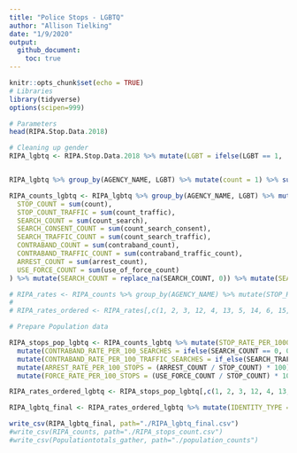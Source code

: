 ```yaml
---
title: "Police Stops - LGBTQ"
author: "Allison Tielking"
date: "1/9/2020"
output: 
  github_document:
    toc: true
---
```


```r
knitr::opts_chunk$set(echo = TRUE)
# Libraries
library(tidyverse)
options(scipen=999)
```

```r
# Parameters
head(RIPA.Stop.Data.2018)

# Cleaning up gender
RIPA_lgbtq <- RIPA.Stop.Data.2018 %>% mutate(LGBT = ifelse(LGBT == 1, 'LGBTQ', 'Non-LGBTQ')) %>% mutate(ADS_SEARCH_PERSON = replace_na(ADS_SEARCH_PERSON, 0)) %>% mutate(ADS_SEARCH_PROPERTY = replace_na(ADS_SEARCH_PROPERTY, 0)) %>% mutate(BFS_CONSENT_GIVEN = replace_na(BFS_CONSENT_GIVEN, 0)) %>% mutate(BFS_OFFICER_SAFETY = replace_na(BFS_OFFICER_SAFETY, 0)) %>% mutate(BFS_SEARCH_WARRANT = replace_na(BFS_SEARCH_WARRANT, 0)) %>% mutate(BFS_PAROLE = replace_na(BFS_PAROLE, 0)) %>% mutate(BFS_SUSPECT_WEAPON = replace_na(BFS_SUSPECT_WEAPON, 0)) %>% mutate(BFS_VISIBLE_CONTRABAND = replace_na(BFS_VISIBLE_CONTRABAND, 0)) %>% mutate(BFS_ODOR_CONTRABAND = replace_na(BFS_ODOR_CONTRABAND, 0)) %>% mutate(BFS_CANINE_DETECT = replace_na(BFS_CANINE_DETECT, 0)) %>% mutate(BFS_EVIDENCE = replace_na(BFS_EVIDENCE, 0)) %>% mutate(BFS_INCIDENT = replace_na(BFS_INCIDENT, 0)) %>% mutate(BFS_EXIGENT_CIRCUM = replace_na(BFS_EXIGENT_CIRCUM, 0)) %>% mutate(BFS_VEHICLE_INVENT = replace_na(BFS_VEHICLE_INVENT, 0)) %>% mutate(BFS_SCHOOL_POLICY = replace_na(BFS_SCHOOL_POLICY, 0))



```

```r

RIPA_lgbtq %>% group_by(AGENCY_NAME, LGBT) %>% mutate(count = 1) %>% summarize(STOP_COUNT = sum(count))

RIPA_counts_lgbtq <- RIPA_lgbtq %>% group_by(AGENCY_NAME, LGBT) %>% mutate(count = 1) %>% mutate(count_traffic = ifelse(REASON_FOR_STOP == 1, 1, 0)) %>% mutate(count_search = ifelse(ADS_SEARCH_PERSON == 1 |  ADS_SEARCH_PROPERTY == 1, 1, 0)) %>% mutate(count_search_consent = ifelse(count_search == 1 & (BFS_CONSENT_GIVEN == 1 & BFS_OFFICER_SAFETY == 0 & BFS_SEARCH_WARRANT == 0 & BFS_PAROLE == 0 & BFS_SUSPECT_WEAPON == 0 & BFS_VISIBLE_CONTRABAND == 0 & BFS_ODOR_CONTRABAND == 0 & BFS_CANINE_DETECT == 0 & BFS_EVIDENCE == 0 & BFS_INCIDENT == 0 & BFS_EXIGENT_CIRCUM == 0 & BFS_VEHICLE_INVENT == 0 & BFS_SCHOOL_POLICY == 0), 1, 0)) %>% mutate(count_search_traffic = ifelse(count_search == 1 & count_traffic == 1, 1, 0)) %>% mutate(contraband_count = ifelse(CED_NONE_CONTRABAND == 0 & count_search == 1, 1, 0)) %>% mutate(contraband_traffic_count = ifelse(contraband_count == 1 & count_traffic == 1, 1, 0)) %>% mutate(arrest_count = ifelse(ROS_CUSTODIAL_WITHOUT_WARRANT == 1, 1, 0)) %>% mutate(use_of_force_count = ifelse(ADS_FIREARM_POINT == 1 | ADS_FIREARM_DISCHARGE == 1 | ADS_BATON == 1 | ADS_CHEM_SPRAY == 1 | ADS_IMPACT_DISCHARGE == 1 | ADS_CANINE_BITE == 1 | ADS_ELECT_DEVICE == 1 | ADS_OTHER_CONTACT == 1, 1, 0)) %>% mutate(use_of_force_count = ifelse(is.na(use_of_force_count), 0, use_of_force_count)) %>% summarize(
  STOP_COUNT = sum(count),
  STOP_COUNT_TRAFFIC = sum(count_traffic),
  SEARCH_COUNT = sum(count_search),
  SEARCH_CONSENT_COUNT = sum(count_search_consent),
  SEARCH_TRAFFIC_COUNT = sum(count_search_traffic),
  CONTRABAND_COUNT = sum(contraband_count),
  CONTRABAND_TRAFFIC_COUNT = sum(contraband_traffic_count),
  ARREST_COUNT = sum(arrest_count),
  USE_FORCE_COUNT = sum(use_of_force_count)
) %>% mutate(SEARCH_COUNT = replace_na(SEARCH_COUNT, 0)) %>% mutate(SEARCH_CONSENT_COUNT = replace_na(SEARCH_CONSENT_COUNT, 0)) %>% mutate(SEARCH_TRAFFIC_COUNT = replace_na(SEARCH_TRAFFIC_COUNT, 0)) %>% mutate(CONTRABAND_COUNT = replace_na(CONTRABAND_COUNT, 0)) %>% mutate(CONTRABAND_TRAFFIC_COUNT = replace_na(CONTRABAND_TRAFFIC_COUNT, 0)) %>% mutate(USE_FORCE_COUNT = replace_na(USE_FORCE_COUNT, 0)) 

# RIPA_rates <- RIPA_counts %>% group_by(AGENCY_NAME) %>% mutate(STOP_RATE = ((STOP_COUNT / sum(STOP_COUNT)) * 100))%>% mutate(STOP_RATE_TRAFFIC = ((STOP_COUNT_TRAFFIC / sum(STOP_COUNT_TRAFFIC)) * 100)) %>% mutate(SEARCH_RATE = ((SEARCH_COUNT / sum(SEARCH_COUNT)) * 100)) %>% mutate(SEARCH_CONSENT_RATE = ((SEARCH_CONSENT_COUNT / sum(SEARCH_CONSENT_COUNT)) * 100)) %>% mutate(SEARCH_TRAFFIC_RATE = ((SEARCH_TRAFFIC_COUNT / sum(SEARCH_TRAFFIC_COUNT)) * 100)) %>% mutate(CONTRABAND_RATE = ((CONTRABAND_COUNT / sum(CONTRABAND_COUNT)) * 100)) %>% mutate(CONTRABAND_TRAFFIC_RATE = ((CONTRABAND_TRAFFIC_COUNT / sum(CONTRABAND_TRAFFIC_COUNT)) * 100)) %>% mutate(ARREST_RATE = ((ARREST_COUNT / sum(ARREST_COUNT)) * 100)) %>% mutate(USE_FORCE_RATE = ((USE_FORCE_COUNT / sum(USE_FORCE_COUNT)) * 100)) 
# 
# RIPA_rates_ordered <- RIPA_rates[,c(1, 2, 3, 12, 4, 13, 5, 14, 6, 15, 7, 16, 8, 17, 9, 18, 10, 19, 11, 20)]
```

```r
# Prepare Population data

RIPA_stops_pop_lgbtq <- RIPA_counts_lgbtq %>% mutate(STOP_RATE_PER_1000 = NaN) %>% mutate(STOP_RATE_TRAFFIC_PER_1000 = NaN) %>% mutate(SEARCH_RATE_PER_100_STOPS = (SEARCH_COUNT / STOP_COUNT) * 100) %>% mutate(SEARCH_RATE_CONSENT_PER_100_STOPS = (SEARCH_CONSENT_COUNT / STOP_COUNT) * 100) %>% mutate(SEARCH_RATE_PER_100_TRAFFIC_STOPS = (SEARCH_TRAFFIC_COUNT / STOP_COUNT_TRAFFIC) * 100) %>% 
  mutate(CONTRABAND_RATE_PER_100_SEARCHES = ifelse(SEARCH_COUNT == 0, 0, (CONTRABAND_COUNT / SEARCH_COUNT) * 100)) %>%
  mutate(CONTRABAND_RATE_PER_100_TRAFFIC_SEARCHES = if_else(SEARCH_TRAFFIC_COUNT == 0, 0, (CONTRABAND_TRAFFIC_COUNT / SEARCH_TRAFFIC_COUNT) * 100)) %>%
  mutate(ARREST_RATE_PER_100_STOPS = (ARREST_COUNT / STOP_COUNT) * 100) %>%
  mutate(FORCE_RATE_PER_100_STOPS = (USE_FORCE_COUNT / STOP_COUNT) * 100)

RIPA_rates_ordered_lgbtq <- RIPA_stops_pop_lgbtq[,c(1, 2, 3, 12, 4, 13, 5, 14, 6, 15, 7, 16, 8, 17, 9, 18, 10, 19, 11, 20)]

RIPA_lgbtq_final <- RIPA_rates_ordered_lgbtq %>% mutate(IDENTITY_TYPE = 'LGBTQ Status') %>% mutate(IDENTITY_SUBTYPE = LGBT) %>% select(-c(LGBT)) %>% select(1, IDENTITY_TYPE, IDENTITY_SUBTYPE, everything())

write_csv(RIPA_lgbtq_final, path="./RIPA_lgbtq_final.csv")
#write_csv(RIPA_counts, path="./RIPA_stops_count.csv")
#write_csv(Populationtotals_gather, path="./population_counts")


```

